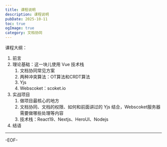 ```yaml
---
title: 课程说明
description: 课程说明
pubDate: 2025-10-11
toc: true
ogImage: true
category: 文档协同
---
```


课程大纲：

1. 前言
2. 理论基础：这一块儿使用 Vue 技术栈
   1. 文档协同常见方案
   2. 两种冲突算法：OT算法和CRDT算法
   3. Yjs
   4. Webscoket：scoket.io
3. 实战项目
   1. 做项目最核心的地方
   2. 文档协同、文档的权限、如何和前面讲过的 Yjs 结合，Webscoket服务器需要做哪些处理等内容
   3. 技术栈：React19、Nextjs、HeroUI、Nodejs
4. 结语

---

-EOF-
